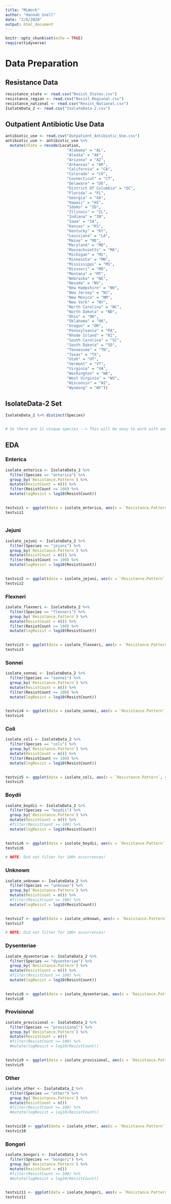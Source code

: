 ```yaml
---
title: "MLWork"
author: "Hannah Snell"
date: "2/6/2020"
output: html_document
---
```


```r
knitr::opts_chunk$set(echo = TRUE)
require(tidyverse)
```

# Data Preparation 

## Resistance Data 

```r
resistance_state <- read.csv("Resist_States.csv")
resistance_region <- read.csv("Resist_Regional.csv")
resistance_national <- read.csv("Resist_National.csv")
IsolateData_2 <- read.csv("IsolateData-2.csv")
```

## Outpatient Antibiotic Use Data 

```r
antibiotic_use <- read.csv("Outpatient_Antibiotic_Use.csv") 
antibiotic_use <- antibiotic_use %>% 
  mutate(State = recode(Location, 
                           "Alabama" = "AL",
                           "Alaska" = "AK",
                           "Arizona" = "AZ",
                           "Arkansas" = "AR",
                           "California" = "CA",
                           "Colorado" = "CO",
                           "Connecticut" = "CT",
                           "Delaware" = "DE",
                           "District Of Columbia" = "DC",
                           "Florida" = "FL",
                           "Georgia" = "GA",
                           "Hawaii" = "HI",
                           "Idaho" = "ID",
                           "Illinois" = "IL",
                           "Indiana" = "IN", 
                           "Iowa" = "IA",
                           "Kansas" = "KS",
                           "Kentucky" = "KY",
                           "Louisiana" = "LA", 
                           "Maine" = "ME",
                           "Maryland" = "MD",
                           "Massachusetts" = "MA",
                           "Michigan" = "MI",
                           "Minnesota" = "MN",
                           "Mississippi" = "MS",
                           "Missouri" = "MO",
                           "Montana" = "MT",
                           "Nebraska" = "NE",
                           "Nevada" = "NV",
                           "New Hampshire" = "NH",
                           "New Jersey" = "NJ",
                           "New Mexico" = "NM",
                           "New York" = "NY",
                           "North Carolina" = "NC",
                           "North Dakota" = "ND",
                           "Ohio" = "OH",
                           "Oklahoma" = "OK",
                           "Oregon" = "OR",
                           "Pennsylvania" = "PA",
                           "Rhode Island" = "RI",
                           "South Carolina" = "SC",
                           "South Dakota" = "SD",
                           "Tennessee" = "TN",
                           "Texas" = "TX",
                           "Utah" = "UT",
                           "Vermont" = "VT",
                           "Virginia" = "VA",
                           "Washington" = "WA",
                           "West Virginia" = "WV",
                           "Wisconsin" = "WI",
                           "Wyoming" = "WY"))

```


## IsolateData-2 Set 

```r
IsolateData_2 %>% distinct(Species)


# So there are 11 unique species --> This will be easy to work with and make some EDA viz
```

## EDA 

### Enterica
```r
isolate_enterica <- IsolateData_2 %>% 
  filter(Species == "enterica") %>% 
  group_by(`Resistance.Pattern`) %>% 
  mutate(ResistCount = n()) %>% 
  filter(ResistCount >= 100) %>% 
  mutate(logResist = log10(ResistCount))

  
testviz1 <- ggplot(data = isolate_enterica, aes(x = `Resistance.Pattern`, y = logResist)) + geom_col() + theme(axis.text.x = element_text(angle = 90)) + ggtitle("Enterica")
testviz1
  

```


### Jejuni

```r
isolate_jejuni <- IsolateData_2 %>% 
  filter(Species == "jejuni") %>% 
  group_by(`Resistance.Pattern`) %>% 
  mutate(ResistCount = n()) %>% 
  filter(ResistCount >= 100) %>% 
  mutate(logResist = log10(ResistCount))

  
testviz2 <- ggplot(data = isolate_jejuni, aes(x = `Resistance.Pattern`, y = logResist)) + geom_col() + theme(axis.text.x = element_text(angle = 90))+ ggtitle("Jejuni")
testviz2
```

### Flexneri 

```r
isolate_flexneri <- IsolateData_2 %>% 
  filter(Species == "flexneri") %>% 
  group_by(`Resistance.Pattern`) %>% 
  mutate(ResistCount = n()) %>% 
  filter(ResistCount >= 100) %>% 
  mutate(logResist = log10(ResistCount))

  
testviz3 <- ggplot(data = isolate_flexneri, aes(x = `Resistance.Pattern`, y = logResist)) + geom_col() + theme(axis.text.x = element_text(angle = 90)) + ggtitle("Flexneri")
testviz3
```

### Sonnei 

```r
isolate_sonnei <- IsolateData_2 %>% 
  filter(Species == "sonnei") %>% 
  group_by(`Resistance.Pattern`) %>% 
  mutate(ResistCount = n()) %>% 
  filter(ResistCount >= 100) %>% 
  mutate(logResist = log10(ResistCount))

  
testviz4 <- ggplot(data = isolate_sonnei, aes(x = `Resistance.Pattern`, y = logResist)) + geom_col() + theme(axis.text.x = element_text(angle = 90)) + ggtitle("Sonnei")
testviz4
```


### Coli 

```r
isolate_coli <- IsolateData_2 %>% 
  filter(Species == "coli") %>% 
  group_by(`Resistance.Pattern`) %>% 
  mutate(ResistCount = n()) %>% 
  filter(ResistCount >= 100) %>% 
  mutate(logResist = log10(ResistCount))

  
testviz5 <- ggplot(data = isolate_coli, aes(x = `Resistance.Pattern`, y = logResist)) + geom_col() + theme(axis.text.x = element_text(angle = 90)) + ggtitle("Coli")
testviz5
```

### Boydii 

```r
isolate_boydii <- IsolateData_2 %>% 
  filter(Species == "boydii") %>% 
  group_by(`Resistance.Pattern`) %>% 
  mutate(ResistCount = n()) %>% 
  #filter(ResistCount >= 100) %>% 
  mutate(logResist = log10(ResistCount))

  
testviz6 <- ggplot(data = isolate_boydii, aes(x = `Resistance.Pattern`, y = logResist)) + geom_col() + theme(axis.text.x = element_text(angle = 90)) + ggtitle("Boydii")
testviz6

# NOTE: Did not filter for 100+ occurrences! 
```

### Unknown

```r
isolate_unknown <- IsolateData_2 %>% 
  filter(Species == "unknown") %>% 
  group_by(`Resistance.Pattern`) %>% 
  mutate(ResistCount = n()) %>% 
  #filter(ResistCount >= 100) %>% 
  mutate(logResist = log10(ResistCount))

  
testviz7 <- ggplot(data = isolate_unknown, aes(x = `Resistance.Pattern`, y = logResist)) + geom_col() + theme(axis.text.x = element_text(angle = 90)) + ggtitle("Unknown")
testviz7

# NOTE: Did not filter for 100+ occurrences! 
```

### Dysenteriae

```r
isolate_dysenteriae <- IsolateData_2 %>% 
  filter(Species == "dysenteriae") %>% 
  group_by(`Resistance.Pattern`) %>% 
  mutate(ResistCount = n()) %>% 
  #filter(ResistCount >= 100) %>% 
  mutate(logResist = log10(ResistCount))

  
testviz8 <- ggplot(data = isolate_dysenteriae, aes(x = `Resistance.Pattern`, y = logResist)) + geom_col() + theme(axis.text.x = element_text(angle = 90)) + ggtitle("Dysenteriae")
testviz8
```

### Provisional

```r
isolate_provisional <- IsolateData_2 %>% 
  filter(Species == "provisional") %>% 
  group_by(`Resistance.Pattern`) %>% 
  mutate(ResistCount = n()) 
  #filter(ResistCount >= 100) %>% 
  #mutate(logResist = log10(ResistCount))

  
testviz9 <- ggplot(data = isolate_provisional, aes(x = `Resistance.Pattern`, y = ResistCount)) + geom_col() + theme(axis.text.x = element_text(angle = 90)) + ggtitle("Provisonal")
testviz9
```

### Other

```r
isolate_other <- IsolateData_2 %>% 
  filter(Species == "other") %>% 
  group_by(`Resistance.Pattern`) %>% 
  mutate(ResistCount = n()) 
  #filter(ResistCount >= 100) %>% 
  #mutate(logResist = log10(ResistCount))

  
testviz10 <- ggplot(data = isolate_other, aes(x = `Resistance.Pattern`, y = ResistCount)) + geom_col() + theme(axis.text.x = element_text(angle = 90)) + ggtitle("Other")
testviz10
```

### Bongori

```r
isolate_bongori <- IsolateData_2 %>% 
  filter(Species == "bongori") %>% 
  group_by(`Resistance.Pattern`) %>% 
  mutate(ResistCount = n()) 
  #filter(ResistCount >= 100) %>% 
  #mutate(logResist = log10(ResistCount))

  
testviz11 <- ggplot(data = isolate_bongori, aes(x = `Resistance.Pattern`, y = ResistCount)) + geom_col() + theme(axis.text.x = element_text(angle = 90)) + ggtitle("Bongori")
testviz11
```







